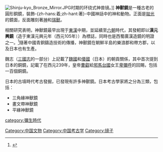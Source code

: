 [[File:Shinju-kyo_Bronze_Mirror.JPG|thumb]]时期的环绕式神兽镜。]]
'''神獸鏡'''是一種古老的圓形銅鏡，裝飾-{zh-hans:着;zh-hant:著}-中國神話中的神和動物。正面是[[拋光|拋光]]的鏡面，反面雕刻著[[神|神]]和[[瑞獸|瑞獸]]。

相關研究表明，神獸鏡最早出現于[[東漢|東漢]]中期，並延續至[[六朝|六朝]]時代，其發軔即以'''漢元興鏡'''（造于東漢元興元年（西元105年））為標誌，同時也是西蜀廣漢造鏡的明證之一。<ref>{{cite web|url=http://blog.sina.com.cn/s/blog_58a8e2940102xb81.html|title=【张紫石】发现“天下第一神兽镜”《汉元兴镜》|publisher=紫石丹青张紫石_新浪博客|accessdate=2017-10-26|archive-date=2017-11-12|archive-url=https://web.archive.org/web/20171112185847/http://blog.sina.com.cn/s/blog_58a8e2940102xb81.html|dead-url=no}}</ref>隨著中國青銅鑄造技術的傳播，神獸鏡在朝鮮半島的樂浪郡和帶方郡，以及日本也有生產。

魏志（[[三國志|三國志]]的一部分）上記載了[[魏國|魏國]]和[[倭國|倭國]]（日本）的朝貢關係，其中首次提到日本的銅鏡，記載了在西元239年，皇帝[[曹叡|曹叡]]給[[邪馬台國|邪馬台國]]女王[[卑彌呼|卑彌呼]]的回賜，包括一百個銅鏡。

日本的古墳時代考古發掘，已發現有許多神獸鏡。日本考古學家將之分為三類，包括：
*三角緣神獸鏡
*畫文帶神獸鏡
*平緣神獸鏡

[[Category:中国文物|Category:中国文物]]
[[Category:中国考古学|Category:中国考古学]]
[[category:彌生時代|category:彌生時代]]
[[Category:镜子|Category:镜子]]